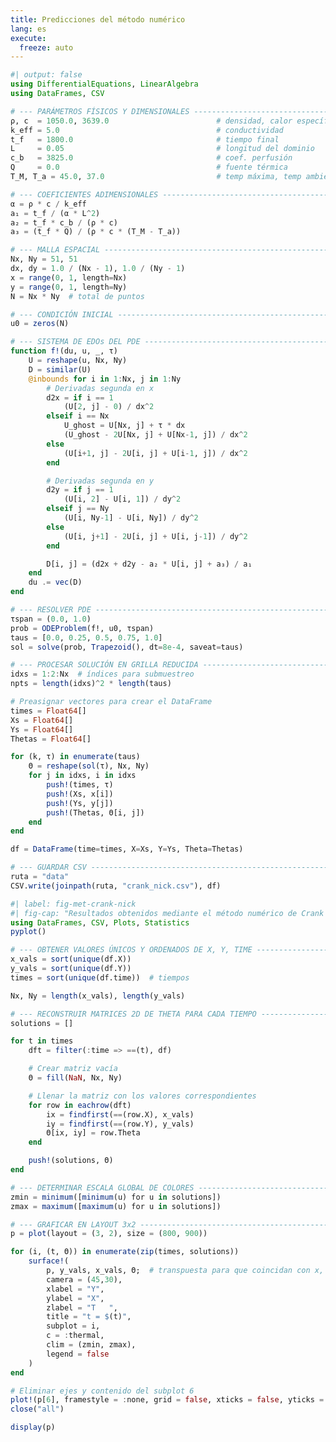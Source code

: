 ```yaml
---
title: Predicciones del método numérico
lang: es
execute: 
  freeze: auto
---
```


```julia
#| output: false
using DifferentialEquations, LinearAlgebra
using DataFrames, CSV

# --- PARÁMETROS FÍSICOS Y DIMENSIONALES ------------------------------------
ρ, c  = 1050.0, 3639.0                        # densidad, calor específico 
k_eff = 5.0                                   # conductividad
t_f   = 1800.0                                # tiempo final 
L     = 0.05                                  # longitud del dominio
c_b   = 3825.0                                # coef. perfusión
Q     = 0.0                                   # fuente térmica
T_M, T_a = 45.0, 37.0                         # temp máxima, temp ambiente

# --- COEFICIENTES ADIMENSIONALES -------------------------------------------
α = ρ * c / k_eff
a₁ = t_f / (α * L^2)
a₂ = t_f * c_b / (ρ * c)
a₃ = (t_f * Q) / (ρ * c * (T_M - T_a))

# --- MALLA ESPACIAL ---------------------------------------------------------
Nx, Ny = 51, 51
dx, dy = 1.0 / (Nx - 1), 1.0 / (Ny - 1)
x = range(0, 1, length=Nx)
y = range(0, 1, length=Ny)
N = Nx * Ny  # total de puntos

# --- CONDICIÓN INICIAL ------------------------------------------------------
u0 = zeros(N)

# --- SISTEMA DE EDOs DEL PDE ------------------------------------------------
function f!(du, u, _, τ)
    U = reshape(u, Nx, Ny)
    D = similar(U)
    @inbounds for i in 1:Nx, j in 1:Ny
        # Derivadas segunda en x
        d2x = if i == 1
            (U[2, j] - 0) / dx^2
        elseif i == Nx
            U_ghost = U[Nx, j] + τ * dx
            (U_ghost - 2U[Nx, j] + U[Nx-1, j]) / dx^2
        else
            (U[i+1, j] - 2U[i, j] + U[i-1, j]) / dx^2
        end

        # Derivadas segunda en y
        d2y = if j == 1
            (U[i, 2] - U[i, 1]) / dy^2
        elseif j == Ny
            (U[i, Ny-1] - U[i, Ny]) / dy^2
        else
            (U[i, j+1] - 2U[i, j] + U[i, j-1]) / dy^2
        end

        D[i, j] = (d2x + d2y - a₂ * U[i, j] + a₃) / a₁
    end
    du .= vec(D)
end

# --- RESOLVER PDE ---------------------------------------------------------
τspan = (0.0, 1.0)
prob = ODEProblem(f!, u0, τspan)
taus = [0.0, 0.25, 0.5, 0.75, 1.0]
sol = solve(prob, Trapezoid(), dt=8e-4, saveat=taus)

# --- PROCESAR SOLUCIÓN EN GRILLA REDUCIDA ---------------------------------
idxs = 1:2:Nx  # índices para submuestreo
npts = length(idxs)^2 * length(taus)

# Preasignar vectores para crear el DataFrame
times = Float64[]
Xs = Float64[]
Ys = Float64[]
Thetas = Float64[]

for (k, τ) in enumerate(taus)
    Θ = reshape(sol(τ), Nx, Ny)
    for j in idxs, i in idxs
        push!(times, τ)
        push!(Xs, x[i])
        push!(Ys, y[j])
        push!(Thetas, Θ[i, j])
    end
end

df = DataFrame(time=times, X=Xs, Y=Ys, Theta=Thetas)

# --- GUARDAR CSV ------------------------------------------------------------
ruta = "data"
CSV.write(joinpath(ruta, "crank_nick.csv"), df)
```

```julia
#| label: fig-met-crank-nick
#| fig-cap: "Resultados obtenidos mediante el método numérico de Crank Nickolson."
using DataFrames, CSV, Plots, Statistics
pyplot()

# --- OBTENER VALORES ÚNICOS Y ORDENADOS DE X, Y, TIME ----------------------
x_vals = sort(unique(df.X))
y_vals = sort(unique(df.Y))
times = sort(unique(df.time))  # tiempos

Nx, Ny = length(x_vals), length(y_vals)

# --- RECONSTRUIR MATRICES 2D DE THETA PARA CADA TIEMPO ---------------------
solutions = []

for t in times
    dft = filter(:time => ==(t), df)

    # Crear matriz vacía
    Θ = fill(NaN, Nx, Ny)

    # Llenar la matriz con los valores correspondientes
    for row in eachrow(dft)
        ix = findfirst(==(row.X), x_vals)
        iy = findfirst(==(row.Y), y_vals)
        Θ[ix, iy] = row.Theta
    end

    push!(solutions, Θ)
end

# --- DETERMINAR ESCALA GLOBAL DE COLORES -----------------------------------
zmin = minimum([minimum(u) for u in solutions])
zmax = maximum([maximum(u) for u in solutions])

# --- GRAFICAR EN LAYOUT 3x2 ------------------------------------------------
p = plot(layout = (3, 2), size = (800, 900))

for (i, (t, Θ)) in enumerate(zip(times, solutions))
    surface!(
        p, y_vals, x_vals, Θ;  # transpuesta para que coincidan con x, y
        camera = (45,30),
        xlabel = "Y",
        ylabel = "X",
        zlabel = "T   ",
        title = "t = $(t)",
        subplot = i,
        c = :thermal,
        clim = (zmin, zmax),
        legend = false
    )
end

# Eliminar ejes y contenido del subplot 6
plot!(p[6], framestyle = :none, grid = false, xticks = false, yticks = false)
close("all")

display(p)
```


